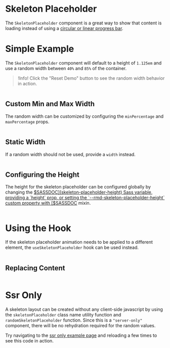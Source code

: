 # Skeleton Placeholder

The `SkeletonPlaceholder` component is a great way to show that content is
loading instead of using a [circular or linear progress bar](/components/progress).

# Simple Example

The `SkeletonPlaceholder` component will default to a height of `1.125em` and
use a random width between `40%` and `85%` of the container.

> !Info! Click the "Reset Demo" button to see the random width behavior in action.

```demo source="./SimpleExample.tsx"

```

## Custom Min and Max Width

The random width can be customized by configuring the `minPercentage` and
`maxPercentage` props.

```demo source="./CustomMinAndMaxWidthExample.tsx"

```

## Static Width

If a random width should not be used, provide a `width` instead.

```demo source="./StaticWidthExample.tsx"

```

## Configuring the Height

The height for the skeleton placeholder can be configured globally by changing
the [$SASSDOC](skeleton-placeholder-height) Sass variable, providing a `height`
prop, or setting the `--rmd-skeleton-placeholder-height` custom property with
[$SASSDOC](transition-set-var) mixin.

```demo source="./ConfiguringTheHeightExample.tsx"

```

# Using the Hook

If the skeleton placeholder animation needs to be applied to a different
element, the `useSkeletonPlaceholder` hook can be used instead.

```demo source="./UsingTheHookExample.tsx"

```

## Replacing Content

```demo source="./ReplacingContentExample.tsx"

```

# Ssr Only

A skeleton layout can be created without any client-side javascript by using the
`skeletonPlaceholder` class name utility function and
`randomSkeletonPlaceholder` function. Since this is a `"server-only"` component,
there will be no rehydration required for the random values.

Try navigating to the
[ssr only example page](/components/skeleton-placeholder/ssr-only) and reloading
a few times to see this code in action.

```demo source="./SsrOnlyExample.tsx" importOnly

```

